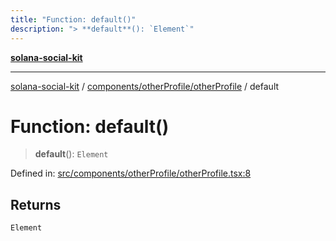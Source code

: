 ```yaml
---
title: "Function: default()"
description: "> **default**(): `Element`"
---
```


[**solana-social-kit**](../../../../README.mdx)

***

[solana-social-kit](../../../../README.mdx) / [components/otherProfile/otherProfile](../README.mdx) / default

# Function: default()

> **default**(): `Element`

Defined in: [src/components/otherProfile/otherProfile.tsx:8](https://github.com/SendArcade/solana-social-starter/blob/bd4b3556b8f469c27ebb06f4df65b3a36b43ba3b/src/components/otherProfile/otherProfile.tsx#L8)

## Returns

`Element`

